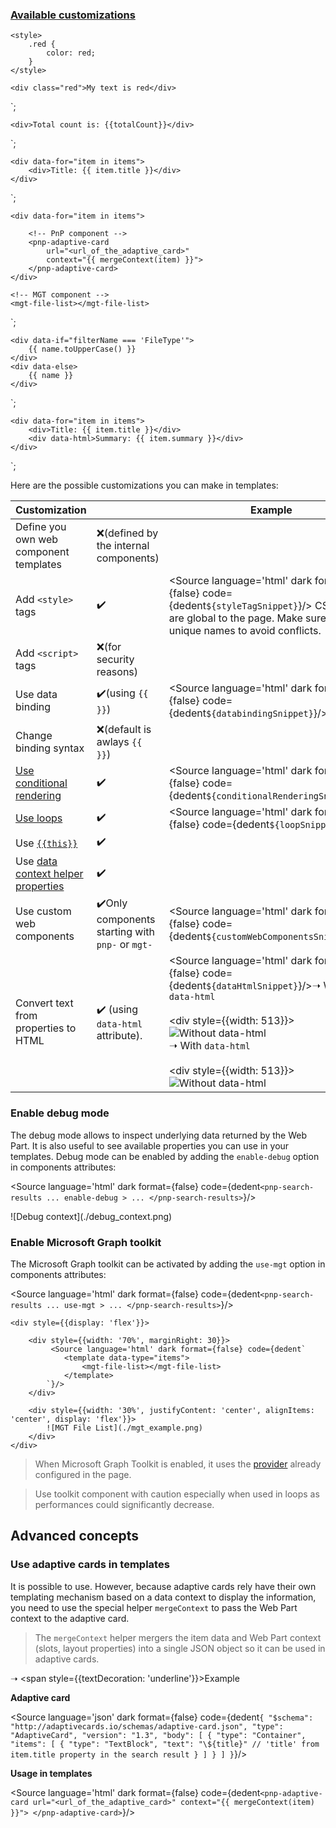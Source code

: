 

<Meta title="Introduction / Authoring templates" />

### [Available customizations](?path=/docs/introduction-authoring-templates--docs#available-customizations)

    <style>
        .red {
            color: red;
        }
    </style>

    <div class="red">My text is red</div>
</template>
`;

    <div>Total count is: {{totalCount}}</div>
</template>
`;

    <div data-for="item in items">
        <div>Title: {{ item.title }}</div>
    </div>
</template>
`;

    <div data-for="item in items">

        <!-- PnP component -->
        <pnp-adaptive-card 
            url="<url_of_the_adaptive_card>" 
            context="{{ mergeContext(item) }}">
        </pnp-adaptive-card>
    </div>

    <!-- MGT component -->
    <mgt-file-list></mgt-file-list>
</template>
`;

    <div data-if="filterName === 'FileType'">
        {{ name.toUpperCase() }}
    </div>
    <div data-else>
        {{ name }}
    </div>
</template>`;

    <div data-for="item in items">
        <div>Title: {{ item.title }}</div>
        <div data-html>Summary: {{ item.summary }}</div>
    </div>
</template>
`;

Here are the possible customizations you can make in templates:

| Customization                                     |         | Example |
|---------------------------------------------------|---------| --------|        
| Define you own web component templates            | ❌(defined by the internal components) |
| Add `<style>` tags                                | ✔️| <Source language='html' dark format={false} code={dedent`${styleTagSnippet}`}/> CSS classes are global to the page. Make sure you use unique names to avoid conflicts.
| Add `<script>` tags                               | ❌(for security reasons)
| Use data binding                                  | ✔️(using `{{ }}`) | <Source language='html' dark format={false} code={dedent`${databindingSnippet}`}/>
| Change binding syntax                             | ❌(default is awlays `{{ }}`)
| [Use conditional rendering](https://learn.microsoft.com/en-us/graph/toolkit/customize-components/templates#conditional-rendering) | ✔️ | <Source language='html' dark format={false} code={dedent`${conditionalRenderingSnippet}`}/>
| [Use loops](https://learn.microsoft.com/en-us/graph/toolkit/customize-components/templates#looping) | ✔️ |  <Source language='html' dark format={false} code={dedent`${loopSnippet}`}/>
| Use [`{{this}}`](https://learn.microsoft.com/en-us/graph/toolkit/customize-components/templates#this) | ✔️ | 
| Use [data context helper properties](https://learn.microsoft.com/en-us/graph/toolkit/customize-components/templates#data-context-helper-properties) | ✔️ | 
| Use custom web components | ✔️Only components starting with `pnp-` or `mgt-`  | <Source language='html' dark format={false} code={dedent`${customWebComponentsSnippet}`}/>
| Convert text from properties to HTML              | ✔️ (using `data-html` attribute). | <Source language='html' dark format={false} code={dedent`${dataHtmlSnippet}`}/>➝ Without `data-html` <br/><br/> <div style={{width: 513}}>![Without data-html](./without_data_html.png)</div> <br/> ➝ With `data-html` <br/><br/><div style={{width: 513}}>![Without data-html](./with_data_html.png)</div>

### Enable debug mode

The debug mode allows to inspect underlying data returned by the Web Part. It is also useful to see available properties you can use in your templates.
Debug mode can be enabled by adding the `enable-debug` option in components attributes:

<Source language='html' dark format={false} code={dedent`
    <pnp-search-results
        ...
        enable-debug
    >
        ...
    </pnp-search-results>
`}/>

<div className='center' style={{flexDirection: 'column'}}>   
    ![Debug context](./debug_context.png)
</div>

### Enable Microsoft Graph toolkit

The Microsoft Graph toolkit can be activated by adding the `use-mgt` option in components attributes:

<Source language='html' dark format={false} code={dedent`
    <pnp-search-results
        ...
        use-mgt
    >
        ...
    </pnp-search-results>
`}/>

<div className='center' style={{flexDirection: 'column'}}>   

    <div style={{display: 'flex'}}>

        <div style={{width: '70%', marginRight: 30}}>   
             <Source language='html' dark format={false} code={dedent`
                <template data-type="items">
                    <mgt-file-list></mgt-file-list>
                </template>
            `}/>
        </div>

        <div style={{width: '30%', justifyContent: 'center', alignItems: 'center', display: 'flex'}}>
            ![MGT File List](./mgt_example.png)
        </div>
    </div>
</div>

> When Microsoft Graph Toolkit is enabled, it uses the [provider](https://learn.microsoft.com/en-us/graph/toolkit/providers/providers) already configured in the page.

> Use toolkit component with caution especially when used in loops as performances could significantly decrease.

## Advanced concepts

### Use adaptive cards in templates

It is possible to use. However, because adaptive cards rely have their own templating mechanism based on a data context to display the information, you need to use the special helper `mergeContext` to pass the Web Part context to the adaptive card.

> The `mergeContext` helper mergers the item data and Web Part context (slots, layout properties) into a single JSON object so it can be used in adaptive cards.

➝ <span style={{textDecoration: 'underline'}}>Example</span>

**Adaptive card**

<Source language='json' dark format={false} code={dedent`
{
    "$schema": "http://adaptivecards.io/schemas/adaptive-card.json",
    "type": "AdaptiveCard",
    "version": "1.3",
    "body": [
        {
            "type": "Container",
            "items": [
                {
                    "type": "TextBlock",
                    "text": "\${title}" // 'title' from item.title property in the search result
                }
            ]
        }
    ]
}
`}/>

**Usage in templates**

<Source language='html' dark format={false} code={dedent`
    <pnp-adaptive-card url="<url_of_the_adaptive_card>" context="{{ mergeContext(item) }}">
    </pnp-adaptive-card>
`}/>